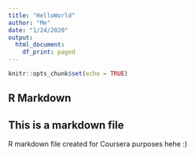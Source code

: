 ```yaml
---
title: "HelloWorld"
author: "Me"
date: "1/24/2020"
output:
  html_document:
    df_print: paged
---
```


```r
knitr::opts_chunk$set(echo = TRUE)
```

## R Markdown

## This is a markdown file

R markdown file created for Coursera purposes hehe :) 